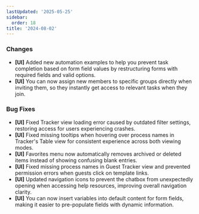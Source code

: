 ```yaml
---
lastUpdated: '2025-05-25'
sidebar:
  order: 18
title: '2024-08-02'
---
```


### Changes

- **[UI]** Added new automation examples to help you prevent task completion based on form field values by restructuring forms with required fields and valid options.
- **[UI]** You can now assign new members to specific groups directly when inviting them, so they instantly get access to relevant tasks when they join.

### Bug Fixes

- **[UI]** Fixed Tracker view loading error caused by outdated filter settings, restoring access for users experiencing crashes.
- **[UI]** Fixed missing tooltips when hovering over process names in Tracker's Table view for consistent experience across both viewing modes.
- **[UI]** Favorites menu now automatically removes archived or deleted items instead of showing confusing blank entries.
- **[UI]** Fixed missing process names in Guest Tracker view and prevented permission errors when guests click on template links.
- **[UI]** Updated navigation icons to prevent the chatbox from unexpectedly opening when accessing help resources, improving overall navigation clarity.
- **[UI]** You can now insert variables into default content for form fields, making it easier to pre-populate fields with dynamic information.